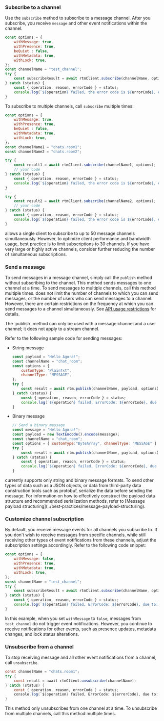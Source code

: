 <PlatformWrapper platform="web">

### Subscribe to a channel

Use the `subscribe` method to subscribe to a message channel. After you subscribe, you receive `message` and other event notifications within the channel.

```javascript
const options = {
    withMessage: true,
    withPresence: true,
    beQuiet : false,
    withMetadata: true,
    withLock: true,
};
const channelName = "test_channel";
try {
    const subscribeResult = await rtmClient.subscribe(channelName, options);
} catch (status) {
    const { operation, reason, errorCode } = status;
    console.log(`${operation} failed, the error code is ${errorCode}, due to: ${reason}.`);
}
```

To subscribe to multiple channels, call `subscribe` multiple times:

```javascript
const options = {
    withMessage: true,
    withPresence: true,
    beQuiet : false,
    withMetadata: true,
    withLock: true,
};
const channelName1 = "chats.room1";
const channelName2 = "chats.room2";

try {
    const result1 = await rtmClient.subscribe(channelName1, options);
    // your code
} catch (status) {
    const { operation, reason, errorCode } = status;
    console.log(`${operation} failed, the error code is ${errorCode}, due to: ${reason}.`);
}

try {
    const result2 = await rtmClient.subscribe(channelName2, options);
    // your code
} catch (status) {
    const { operation, reason, errorCode } = status;
    console.log(`${operation} failed, the error code is ${errorCode}, due to: ${reason}.`);
}

```

<Admonition>
<Vg k="SIG" /> allows a single client to subscribe to up to 50 message channels simultaneously. However, to optimize client performance and bandwidth usage, best practice is to limit subscriptions to 30 channels. If you have very large or highly active channels, consider further reducing the number of simultaneous subscriptions.
</Admonition>

### Send a message

To send messages in a message channel, simply call the `publish` method without subscribing to the channel. This method sends messages to one channel at a time. To send messages to multiple channels, call this method multiple times. <Vg k="MESS_SDK" /> does not limit the number of channels to which you can send messages, or the number of users who can send messages to a channel. However, there are certain restrictions on the frequency at which you can send messages to a channel simultaneously. See [API usage restrictions](../reference/limitations) for details.

<Admonition type="alert" title="Info">
The `publish` method can only be used with a message channel and a user channel; it does not apply to a stream channel.
</Admonition>

Refer to the following sample code for sending messages:

* String message

    ```javascript
    const payload = "Hello Agora!";
    const channelName = "chat_room";
    const options = {
        customType: "PlainTxt",
        channelType: "MESSAGE",
    };
    try {
        const result = await rtm.publish(channelName, payload, options);
    } catch (status) {
        const { operation, reason, errorCode } = status;
        console.log(`${operation} failed, ErrorCode: ${errorCode}, due to: ${reason}.`);
    }
    ```

* Binary message

    ```javascript
    // Send a binary message
    const message = "Hello Agora!";
    const payload = new TextEncode().encode(message);
    const channelName = "chat_room";
    const options = { customType:"ByteArray", channelType: "MESSAGE" }
    try {
        const result = await rtm.publish(channelName, payload, options);
    } catch (status) {
        const { operation, reason, errorCode } = status;
        console.log(`${operation} failed, ErrorCode: ${errorCode}, due to: ${reason}.`);
    }
    ```

<Admonition>
<Vg k="SIG" /> currently supports only string and binary message formats. To send other types of data such as a JSON objects, or data from third-party data construction tools such as protobuf, serialize the data before sending the message. For information on how to effectively construct the payload data structure and recommended serialization methods, refer to [Message payload structuring](../best-practices/message-payload-structuring).
</Admonition>

### Customize channel subscription

By default, you receive message events for all channels you subscribe to. If you don't wish to receive messages from specific channels, while still receiving other types of event notifications from these channels, adjust the subscription settings accordingly. Refer to the following code snippet:

```javascript
const options = {
    withMessage: false,
    withPresence: true,
    withMetadata: true,
    withLock: true,
};
const channelName = "test_channel";
try {
    const subscribeResult = await rtmClient.subscribe(channelName, options);
} catch (status) {
    const { operation, reason, errorCode } = status;
    console.log(`${operation} failed, ErrorCode: ${errorCode}, due to: ${reason}.`);
}
```

In this example, when you set `withMessage` to `false`, messages from `test_channel` do not trigger event notifications. However, you continue to receive notifications for other events, such as presence updates, metadata changes, and lock status alterations.

### Unsubscribe from a channel

To stop receiving message and all other event notifications from a channel, call `unsubscribe`.

```csharp
const channelName = "chats.room1";
try {
    const result = await rtmClient.unsubscribe(channelName);
} catch (status) {
    const { operation, reason, errorCode } = status;
    console.log(`${operation} failed, ErrorCode: ${errorCode}, due to: ${reason}.`);
}
```

This method only unsubscribes from one channel at a time. To unsubscribe from multiple channels, call this method multiple times.

</PlatformWrapper>
